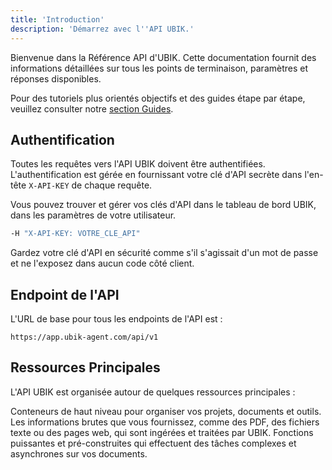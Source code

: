 ```yaml
---
title: 'Introduction'
description: 'Démarrez avec l''API UBIK.'
---
```


Bienvenue dans la Référence API d'UBIK. Cette documentation fournit des informations détaillées sur tous les points de terminaison, paramètres et réponses disponibles.

Pour des tutoriels plus orientés objectifs et des guides étape par étape, veuillez consulter notre [section Guides](/fr/index).

## Authentification

Toutes les requêtes vers l'API UBIK doivent être authentifiées. L'authentification est gérée en fournissant votre clé d'API secrète dans l'en-tête `X-API-KEY` de chaque requête.

Vous pouvez trouver et gérer vos clés d'API dans le tableau de bord UBIK, dans les paramètres de votre utilisateur.

```bash cURL
-H "X-API-KEY: VOTRE_CLE_API"
```

<Tip>
  Gardez votre clé d'API en sécurité comme s'il s'agissait d'un mot de passe et ne l'exposez dans aucun code côté client.
</Tip>

## Endpoint de l'API

L'URL de base pour tous les endpoints de l'API est :

```
https://app.ubik-agent.com/api/v1
```
## Ressources Principales

L'API UBIK est organisée autour de quelques ressources principales :

<CardGroup cols={3}>
  <Card
    title="Espaces de travail"
    icon="layout-dashboard"
    href="/fr/guides/managing-workspaces"
  >
    Conteneurs de haut niveau pour organiser vos projets, documents et outils.
  </Card>
  <Card
    title="Documents"
    icon="files"
    href="/fr/guides/managing-workspaces"
  >
    Les informations brutes que vous fournissez, comme des PDF, des fichiers texte ou des pages web, qui sont ingérées et traitées par UBIK.
  </Card>
  <Card title="Outils" icon="wrench" href="/fr/guides/executing-tools">
    Fonctions puissantes et pré-construites qui effectuent des tâches complexes et asynchrones sur vos documents.
  </Card>
</CardGroup>


